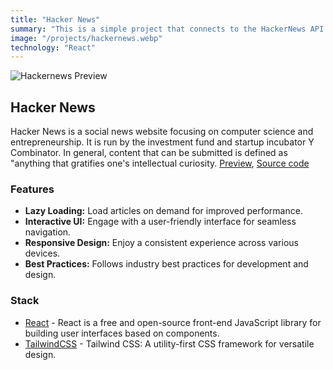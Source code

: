 ```yaml
---
title: "Hacker News"
summary: "This is a simple project that connects to the HackerNews API and displays the latest articles using React (with Vite) and Tailwind CSS."
image: "/projects/hackernews.webp"
technology: "React"
---
```


![Hackernews Preview](/projects/hackernews.webp)

## Hacker News
Hacker News is a social news website focusing on computer science and entrepreneurship. It is run by the investment fund and startup incubator Y Combinator. In general, content that can be submitted is defined as "anything that gratifies one's intellectual curiosity.
[Preview](https://hackernews.wiscaksono.com), [Source code](https://github.com/wiscaksono/hackernews)

### Features
- **Lazy Loading:** Load articles on demand for improved performance.
- **Interactive UI:** Engage with a user-friendly interface for seamless navigation.
- **Responsive Design:** Enjoy a consistent experience across various devices.
- **Best Practices:** Follows industry best practices for development and design.

### Stack
- [React](https://react.dev) - React is a free and open-source front-end JavaScript library for building user interfaces based on components.
- [TailwindCSS](https://tailwindcss.com) - Tailwind CSS: A utility-first CSS framework for versatile design.
